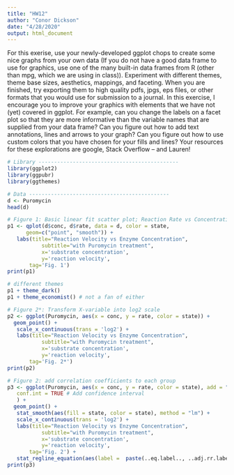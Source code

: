 ```yaml
---
title: "HW12"
author: "Conor Dickson"
date: "4/28/2020"
output: html_document
---
```


For this exerise, use your newly-developed ggplot chops to create some nice graphs from your own data (If you do not have a good data frame to use for graphics, use one of the many built-in data frames from R (other than mpg, which we are using in class)). Experiment with different themes, theme base sizes, aesthetics, mappings, and faceting. When you are finished, try exporting them to high quality pdfs, jpgs, eps files, or other formats that you would use for submission to a journal.
In this exercise, I encourage you to improve your graphics with elements that we have not (yet) covered in ggplot. For example, can you change the labels on a facet plot so that they are more informative than the variable names that are supplied from your data frame? Can you figure out how to add text annotations, lines and arrows to your graph? Can you figure out how to use custom colors that you have chosen for your fills and lines? Your resources for these explorations are google, Stack Overflow – and Lauren!
```r
# Library ---------------------------------------------
library(ggplot2)
library(ggpubr)
library(ggthemes)

# Data ---------------------------------------------
d <- Puromycin
head(d)

# Figure 1: Basic linear fit scatter plot; Reaction Rate vs Concentration---------------------------------------------
p1 <- qplot(d$conc, d$rate, data = d, color = state,
      geom=c("point", "smooth")) +
   labs(title="Reaction Velocity vs Enzyme Concentration",
           subtitle="with Puromycin treatment",
           x='substrate concentration',
           y='reaction velocity',
       tag='Fig. 1')
print(p1)

# different themes
p1 + theme_dark()
p1 + theme_economist() # not a fan of either

# Figure 2*: Transform X-variable into log2 scale
p2 <- ggplot(Puromycin, aes(x = conc, y = rate, color = state)) + 
  geom_point() +
   scale_x_continuous(trans = 'log2') +
   labs(title="Reaction Velocity vs Enzyme Concentration",
           subtitle="with Puromycin treatment",
           x='substrate concentration',
           y='reaction velocity',
       tag='Fig. 2*')
print(p2)

# Figure 2: add correlation coefficients to each group
p3 <- ggplot(Puromycin, aes(x = conc, y = rate, color = state), add = "reg.line",# Add regressin line
   conf.int = TRUE # Add confidence interval
   ) + 
  geom_point() +
   stat_smooth(aes(fill = state, color = state), method = "lm") +
   scale_x_continuous(trans = 'log2') +
   labs(title="Reaction Velocity vs Enzyme Concentration",
           subtitle="with Puromycin treatment",
           x='substrate concentration',
           y='reaction velocity',
       tag='Fig. 2') +
   stat_regline_equation(aes(label =  paste(..eq.label.., ..adj.rr.label.., sep = "~~~~"))) #add linear equation and correlation coefficient
print(p3)











```

